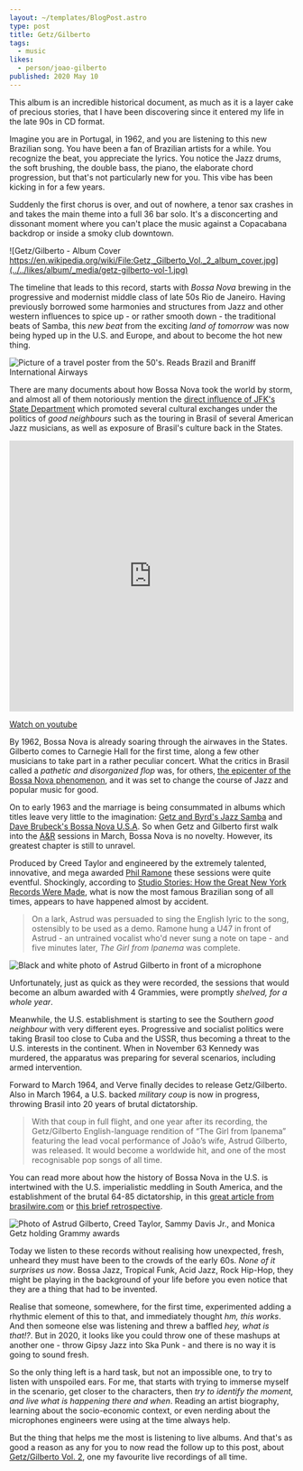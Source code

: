 ```yaml
---
layout: ~/templates/BlogPost.astro
type: post
title: Getz/Gilberto
tags:
  - music
likes:
  - person/joao-gilberto
published: 2020 May 10
---
```


<Abstract>

This album is an incredible historical document, as much as it is a layer cake of precious stories, that I have been discovering since it entered my life in the late 90s in CD format.

</Abstract>

Imagine you are in Portugal, in 1962, and you are listening to this new Brazilian song. You have been a fan of Brazilian artists for a while. You recognize the beat, you appreciate the lyrics. You notice the Jazz drums, the soft brushing, the double bass, the piano, the elaborate chord progression, but that's not particularly new for you. This vibe has been kicking in for a few years.

Suddenly the first chorus is over, and out of nowhere, a tenor sax crashes in and takes the main theme into a full 36 bar solo. It's a disconcerting and dissonant moment where you can't place the music against a Copacabana backdrop or inside a smoky club downtown.

![Getz/Gilberto - Album Cover https://en.wikipedia.org/wiki/File:Getz,_Gilberto_Vol._2_album_cover.jpg](../../likes/album/_media/getz-gilberto-vol-1.jpg)

The timeline that leads to this record, starts with _Bossa Nova_ brewing in the progressive and modernist middle class of late 50s Rio de Janeiro. Having previously borrowed some harmonies and structures from Jazz and other western influences to spice up - or rather smooth down - the traditional beats of Samba, this _new beat_ from the exciting _land of tomorrow_ was now being hyped up in the U.S. and Europe, and about to become the hot new thing.

![Picture of a travel poster from the 50's. Reads Brazil and Braniff International Airways](./_media/brasil-poster-branniff-international.jpg 'Vintage travel poster for Brazil // Public domain https://www.publicdomainpictures.net/en/view-image.php?image=300241&picture=brazil-travel-poster')

There are many documents about how Bossa Nova took the world by storm, and almost all of them notoriously mention the [direct influence of JFK's State Department](https://www.google.es/search?tbm=bks&q=bossa+nova+and+the+state+department) which promoted several cultural exchanges under the politics of _good neighbours_ such as the touring in Brasil of several American Jazz musicians, as well as exposure of Brasil's culture back in the States.

<iframe
  width="100%"
  height="480"
  src="https://www.youtube.com/embed/V_s4S4wOats"
  frameBorder="0"
  allow="encrypted-media; picture-in-picture"
  allowfullscreen
></iframe>

[Watch on youtube](https://www.youtube.com/watch?v=V_s4S4wOats)

By 1962, Bossa Nova is already soaring through the airwaves in the States. Gilberto comes to Carnegie Hall for the first time, along a few other musicians to take part in a rather peculiar concert. What the critics in Brasil called a _pathetic and disorganized flop_ was, for others, [the epicenter of the Bossa Nova phenomenon](https://www.carnegiehall.org/Blog/2012/06/Live-from-Carnegie-Hall-Bossa-Nova), and it was set to change the course of Jazz and popular music for good.

On to early 1963 and the marriage is being consummated in albums which titles leave very little to the imagination: [Getz and Byrd's Jazz Samba](https://en.wikipedia.org/wiki/Jazz_Samba) and [Dave Brubeck's Bossa Nova U.S.A](https://en.wikipedia.org/wiki/Bossa_Nova_U.S.A.). So when Getz and Gilberto first walk into the [A&R](https://en.wikipedia.org/wiki/A_%26_R_Recording) sessions in March, Bossa Nova is no novelty. However, its greatest chapter is still to unravel.

Produced by Creed Taylor and engineered by the extremely talented, innovative, and mega awarded [Phil Ramone](https://en.wikipedia.org/wiki/Phil_Ramone) these sessions were quite eventful. Shockingly, according to [Studio Stories: How the Great New York Records Were Made](https://books.google.es/books?id=FkVMAgAAQBAJ&dq=getz+gilberto+husband+and+wife+are+nowhere+to+be+found), what is now the most famous Brazilian song of all times, appears to have happened almost by accident.

> On a lark, Astrud was persuaded to sing the English lyric to the song, ostensibly to be used as a demo. Ramone hung a U47 in front of Astrud - an untrained vocalist who'd never sung a note on tape - and five minutes later, _The Girl from Ipanema_ was complete.

![Black and white photo of Astrud Gilberto in front of a microphone](./_media/astrud-gilberto.jpg 'Astrud Gilberto // Copyright National Archive https://commons.wikimedia.org/wiki/File:Astrud_Gilberto_1966.jpg')

Unfortunately, just as quick as they were recorded, the sessions that would become an album awarded with 4 Grammies, were promptly _shelved, for a whole year_.

Meanwhile, the U.S. establishment is starting to see the Southern _good neighbour_ with very different eyes. Progressive and socialist politics were taking Brasil too close to Cuba and the USSR, thus becoming a threat to the U.S. interests in the continent. When in November 63 Kennedy was murdered, the apparatus was preparing for several scenarios, including armed intervention.

Forward to March 1964, and Verve finally decides to release Getz/Gilberto. Also in March 1964, a U.S. backed _military coup_ is now in progress, throwing Brasil into 20 years of brutal dictatorship.

> With that coup in full flight, and one year after its recording, the Getz/Gilberto English-language rendition of “The Girl from Ipanema” featuring the lead vocal performance of João’s wife, Astrud Gilberto, was released. It would become a worldwide hit, and one of the most recognisable pop songs of all time.

You can read more about how the history of Bossa Nova in the U.S. is intertwined with the U.S. imperialistic meddling in South America, and the establishment of the brutal 64-85 dictatorship, in this [great article from brasilwire.com](https://www.brasilwire.com/bossa-nova-modernity-and-empire/) or [this brief retrospective](https://notevenpast.org/getzgilberto-fifty-years-later-a-retrospective/).

![Photo of Astrud Gilberto, Creed Taylor, Sammy Davis Jr., and Monica Getz holding Grammy awards](./_media/astrud-gilberto-creed-taylor-sammy-davis-jr-monica-getz.jpg 'Astrud Gilberto, Creed Taylor, Sammy Davis Jr., and Monica Getz the 1964 Grammy Awards Ceremony // Wikipedia CC BY-SA 3.0 https://en.wikipedia.org/wiki/File:CreedImage_small.jpg')

Today we listen to these records without realising how unexpected, fresh, unheard they must have been to the crowds of the early 60s. _None of it surprises us now_. Bossa Jazz, Tropical Funk, Acid Jazz, Rock Hip-Hop, they might be playing in the background of your life before you even notice that they are a thing that had to be invented.

Realise that someone, somewhere, for the first time, experimented adding a rhythmic element of this to that, and immediately thought _hm, this works_. And then someone else was listening and threw a baffled _hey, what is that!?_. But in 2020, it looks like you could throw one of these mashups at another one - throw Gipsy Jazz into Ska Punk - and there is no way it is going to sound fresh.

So the only thing left is a hard task, but not an impossible one, to try to listen with unspoiled ears. For me, that starts with trying to immerse myself in the scenario, get closer to the characters, then _try to identify the moment, and live what is happening there and when_. Reading an artist biography, learning about the socio-economic context, or even nerding about the microphones engineers were using at the time always help.

But the thing that helps me the most is listening to live albums. And that's as good a reason as any for you to now read the follow up to this post, about [Getz/Gilberto Vol. 2](/posts/2020-05/getz-gilberto-vol-2), one my favourite live recordings of all time.

